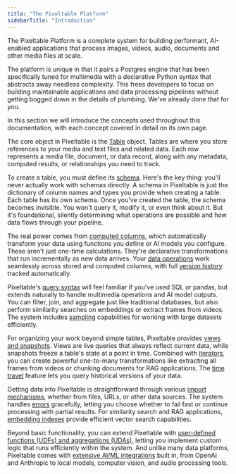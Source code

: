 ```yaml
---
title: "The Pixeltable Platform"
sidebarTitle: "Introduction"
---
```


The Pixeltable Platform is a complete system for building performant, AI-enabled applications that process images, videos, audio, documents and other media files at scale.

The platform is unique in that it pairs a Postgres engine that has been specifically tuned for multimedia with a declarative Python syntax that abstracts away needless complexity. This frees developers to focus on building maintainable applications and data processing pipelines without getting bogged down in the details of plumbing. We've already done that for you.

In this section we will introduce the concepts used throughout this documentation, with each concept covered in detail on its own page.

The core object in Pixeltable is the [Table](/docs/platform/tables-and-schemas/tables) object. Tables are where you store references to your media and text files and related data. Each row represents a media file, document, or data record, along with any metadata, computed results, or relationships you need to track.

To create a table, you must define its [schema](/docs/platform/tables-and-schemas/schemas). Here's the key thing: you'll never actually work with schemas directly. A schema in Pixeltable is just the dictionary of column names and types you provide when creating a table. Each table has its own schema. Once you've created the table, the schema becomes invisible. You won't query it, modify it, or even think about it. But it's foundational, silently determining what operations are possible and how data flows through your pipeline.

The real power comes from [computed columns](/docs/platform/tables-and-schemas/computed-columns), which automatically transform your data using functions you define or AI models you configure. These aren't just one-time calculations. They're declarative transformations that run incrementally as new data arrives. Your [data operations](/docs/platform/data-operations/data-operations) work seamlessly across stored and computed columns, with full [version history](/docs/platform/data-operations/table-history) tracked automatically.

Pixeltable's [query syntax](/docs/platform/query-syntax/query-syntax) will feel familiar if you've used SQL or pandas, but extends naturally to handle multimedia operations and AI model outputs. You can filter, join, and aggregate just like traditional databases, but also perform similarity searches on embeddings or extract frames from videos. The system includes [sampling](/docs/platform/query-syntax/sampling) capabilities for working with large datasets efficiently.

For organizing your work beyond simple tables, Pixeltable provides [views and snapshots](/docs/platform/views-and-snapshots/views-and-snapshots). Views are live queries that always reflect current data, while snapshots freeze a table's state at a point in time. Combined with [iterators](/docs/platform/views-and-snapshots/iterator-views), you can create powerful one-to-many transformations like extracting all frames from videos or chunking documents for RAG applications. The [time travel](/docs/platform/views-and-snapshots/time-travel) feature lets you query historical versions of your data.

Getting data into Pixeltable is straightforward through various [import mechanisms](/docs/platform/importing-data), whether from files, URLs, or other data sources. The system handles [errors](/docs/platform/error-handling) gracefully, letting you choose whether to fail fast or continue processing with partial results. For similarity search and RAG applications, [embedding indexes](/docs/platform/indexing-and-vector-embeddings) provide efficient vector search capabilities.

Beyond basic functionality, you can extend Pixeltable with [user-defined functions (UDFs) and aggregations (UDAs)](/docs/platform/udfs-and-uda), letting you implement custom logic that runs efficiently within the system. And unlike many data platforms, Pixeltable comes with [extensive AI/ML integrations](/docs/platform/integrations/overview) built in, from OpenAI and Anthropic to local models, computer vision, and audio processing tools.
